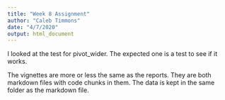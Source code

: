 ---
title: "Week 8 Assignment"
author: "Caleb Timmons"
date: "4/7/2020"
output: html_document
---
I looked at the test for pivot_wider.  The expected one is a test to see if it works.

The vignettes are more or less the same as the reports.  They are both markdown files with code chunks in them.  The data is kept in the same folder as the markdown file.
